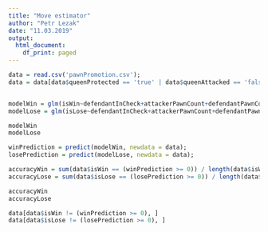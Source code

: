 ```yaml
---
title: "Move estimator"
author: "Petr Lezak"
date: "11.03.2019"
output:
  html_document:
    df_print: paged
---
```


```r
data = read.csv('pawnPromotion.csv');
data = data[data$queenProtected == 'true' | data$queenAttacked == 'false',];


modelWin = glm(isWin~defendantInCheck+attackerPawnCount+defendantPawnCount+attackerKingInMateRisk+defendantKingInMateRisk+queenProtected+queenAttacked+exchangeableQueenCount+capturableQueenCount+pawnTwoMovesToPromotionCount+savedQueenCount+attackerPawnOnSevenRankCount,family=binomial(link='logit'), data = data);
modelLose = glm(isLose~defendantInCheck+attackerPawnCount+defendantPawnCount+attackerKingInMateRisk+defendantKingInMateRisk+queenProtected+queenAttacked+exchangeableQueenCount+capturableQueenCount+pawnTwoMovesToPromotionCount+savedQueenCount+attackerPawnOnSevenRankCount,family=binomial(link='logit'), data = data);

modelWin
modelLose

winPrediction = predict(modelWin, newdata = data);
losePrediction = predict(modelLose, newdata = data);

accuracyWin = sum(data$isWin == (winPrediction >= 0)) / length(data$isWin);
accuracyLose = sum(data$isLose == (losePrediction >= 0)) / length(data$isLose);

accuracyWin
accuracyLose

data[data$isWin != (winPrediction >= 0), ]
data[data$isLose != (losePrediction >= 0), ]

```
